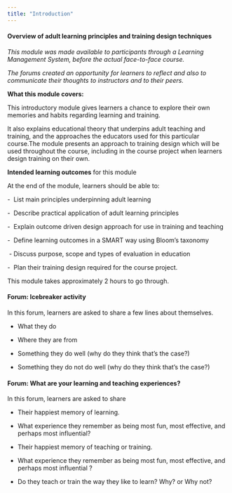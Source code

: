 ```yaml
---
title: "Introduction"
---
```


#### **Overview of adult learning principles and training design techniques**

*This module was made available to participants through a Learning Management System, before the actual face-to-face course.*

*The forums created an opportunity for learners to reflect and also to communicate their thoughts to instructors and to their peers.*

**What this module covers:**

This introductory module gives learners a chance to explore their own memories and habits regarding learning and training. 

It also explains educational theory that underpins adult teaching and training, and the approaches the educators used for this particular course.The module presents an approach to training design which will be used throughout the course, including in the course project when learners design training on their own.

**Intended learning outcomes** for this module

At the end of the module, learners should be able to: 

\-  List main principles underpinning adult learning 

\-  Describe practical application of adult learning principles 

\-  Explain outcome driven design approach for use in training and teaching 

\-  Define learning outcomes in a SMART way using Bloom's taxonomy

 - Discuss purpose, scope and types of evaluation in education

\-  Plan their training design required for the course project.  

This module takes approximately 2 hours to go through. 

#### Forum: **Icebreaker activity**

In this forum, learners are asked to share a few lines about themselves.

-   What they do

-   Where they are from

-   Something they do well (why do they think that's the case?)

-   Something they do not do well (why do they think that's the case?)

#### **Forum: What are your learning and teaching experiences?**

In this forum, learners are asked to share

-   Their happiest memory of learning.

-   What experience they remember as being most fun, most effective, and perhaps most influential?

-   Their happiest memory of teaching or training.

-   What experience they remember as being most fun, most effective, and perhaps most influential ?

-   Do they teach or train the way they like to learn? Why? or Why not?
